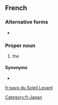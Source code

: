 ==French==

===Alternative forms===
* {{l|fr|pays du Soleil-Levant}}

===Proper noun===
{{fr-proper noun|m|head=le [[pays]] [[du]] [[soleil|Soleil]] [[levant|Levant]]}}

# {{lb|fr|periphrasis}} the {{l|en|Land of the Rising Sun}} {{gloss|Japan}}

====Synonyms====
* {{l|fr|Japon}}

[[Category:fr:Japan]]

[[fr:pays du Soleil Levant]]